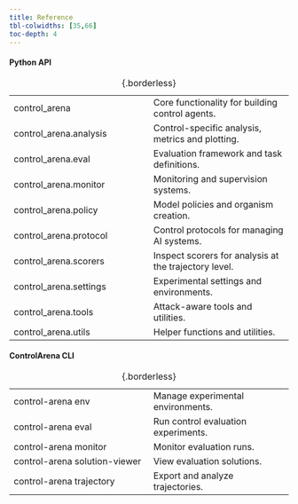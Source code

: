 ```yaml
---
title: Reference
tbl-colwidths: [35,66]
toc-depth: 4
---
```



#### Python API

|  |  |
|----|----|
| [control_arena](control_arena.qmd) | Core functionality for building control agents. |
| [control_arena.analysis](analysis.qmd) | Control-specific analysis, metrics and plotting. |
| [control_arena.eval](eval.qmd) | Evaluation framework and task definitions. |
| [control_arena.monitor](monitor.qmd) | Monitoring and supervision systems. |
| [control_arena.policy](policy.qmd) | Model policies and organism creation. |
| [control_arena.protocol](protocol.qmd) | Control protocols for managing AI systems. |
| [control_arena.scorers](scorers.qmd) | Inspect scorers for analysis at the trajectory level. |
| [control_arena.settings](settings.qmd) | Experimental settings and environments. |
| [control_arena.tools](tools.qmd) | Attack-aware tools and utilities. |
| [control_arena.utils](utils.qmd) | Helper functions and utilities. |
: {.borderless}

#### ControlArena CLI

|  |  |
|------------------------------------|------------------------------------|
| [control-arena env](control-arena_env.qmd) | Manage experimental environments. |
| [control-arena eval](control-arena_eval.qmd) | Run control evaluation experiments. |
| [control-arena monitor](control-arena_monitor.qmd) | Monitor evaluation runs. |
| [control-arena solution-viewer](control-arena_solution-viewer.qmd) | View evaluation solutions. |
| [control-arena trajectory](control-arena_trajectory.qmd) | Export and analyze trajectories. |

: {.borderless}


```{=html}
<style>
.table td {
    padding-bottom: 0 !important;
}
a {
    text-decoration: none;
}
a:hover {
    text-decoration: underline;
}
</style>
```
